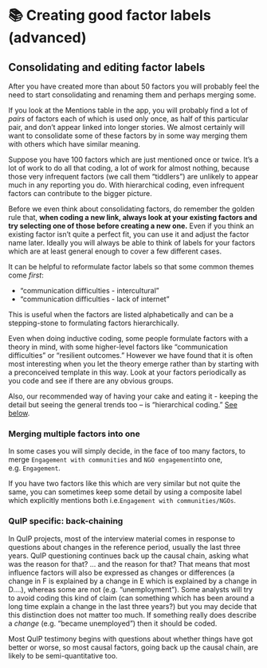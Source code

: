 # 📚 Creating good factor labels (advanced){#xfactor-labels-consolidating}





## Consolidating and editing factor labels

After you have created more than about 50 factors you will probably feel the need to start consolidating and renaming them and perhaps merging some.

If you look at the Mentions table in the app, you will probably find a lot of *pairs* of factors each of which is used only once, as half of this particular pair, and don’t appear linked into longer stories. We almost certainly will want to consolidate some of these factors by in some way merging them with others which have similar meaning.

Suppose you have 100 factors which are just mentioned once or twice. It’s a lot of work to do all that coding, a lot of work for almost nothing, because those very infrequent factors (we call them “tiddlers”) are unlikely to appear much in any reporting you do. With hierarchical coding, even infrequent factors can contribute to the bigger picture.

Before we even think about consolidating factors, do remember the golden rule that, **when coding a new link, always look at your existing factors and try selecting one of those before creating a new one.** Even if you think an existing factor isn’t quite a perfect fit, you can use it and adjust the factor name later. Ideally you will always be able to think of labels for your factors which are at least general enough to cover a few different cases.

It can be helpful to reformulate factor labels so that some common themes come *first*:

- “communication difficulties - intercultural”
- “communication difficulties - lack of internet”

This is useful when the factors are listed alphabetically and can be a stepping-stone to formulating factors hierarchically.

Even when doing inductive coding, some people formulate factors with a theory in mind, with some higher-level factors like “communication difficulties” or “resilient outcomes.” However we have found that it is often most interesting when you let the theory emerge rather than by starting with a preconceived template in this way. Look at your factors periodically as you code and see if there are any obvious groups.

Also, our recommended way of having your cake and eating it - keeping the detail but seeing the general trends too – is “hierarchical coding.” [See below](https://guide.causalmap.app/creating.html#simplifying-causal-maps-with-hierarchical-coding).

### Merging multiple factors into one

In some cases you will simply decide, in the face of too many factors, to merge `Engagement with communities` and `NGO engagement`into one, e.g. `Engagement`.

If you have two factors like this which are very similar but not quite the same, you can sometimes keep some detail by using a composite label which explicitly mentions both i.e.`Engagement with communities/NGOs`.



### QuIP specific: back-chaining

In QuIP projects, most of the interview material comes in response to questions about changes in the reference period, usually the last three years. QuIP questioning continues back up the causal chain, asking what was the reason for that? … and the reason for that? That means that most influence factors will also be expressed as changes or differences (a change in F is explained by a change in E which is explained by a change in D….), whereas some are not (e.g. “unemployment”). Some analysts will try to avoid coding this kind of claim (can something which has been around a long time explain a change in the last three years?) but you may decide that this distinction does not matter too much. If something really does describe a *change* (e.g. “became unemployed”) then it should be coded.

Most QuIP testimony begins with questions about whether things have got better or worse, so most causal factors, going back up the causal chain, are likely to be semi-quantitative too.
